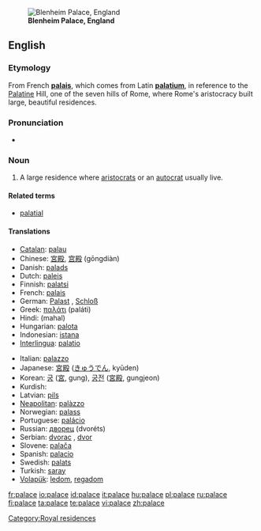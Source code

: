 [[Image:Blenheim Palace panorama.jpg|thumb|'''Blenheim Palace, England''']]
==English==

===Etymology===
From French '''[[palais]]''', which comes from Latin '''[[palatium]]''', in reference to the [[Palatine]] Hill, one of the seven hills of Rome, where Rome's aristocracy built large, beautiful residences.

===Pronunciation===
*{{audio|en-us-palace.ogg|Audio (US)}}

===Noun===
{{en-noun}}

# A large residence where [[aristocrats]] or an [[autocrat]] usually live.

====Related terms====
*[[palatial]]

====Translations====
{{top}}
*[[Catalan]]: [[palau]] {{m}}
*Chinese: [[宮殿]], [[宫殿]] (gōngdiàn)
*Danish: [[palads]] {{n}}
*Dutch: [[paleis]]
*Finnish: [[palatsi]]
*French: [[palais]] {{m}}
*German: [[Palast]] {{m}}, [[Schloß]] {{n}}
*Greek: [[παλάτι]] (paláti)
*Hindi: (mahal)
*Hungarian: [[palota]]
*Indonesian: [[istana]]
*[[Interlingua]]: [[palatio]]
{{mid}}
*Italian: [[palazzo]] {{m}}
*Japanese: [[宮殿]] ([[きゅうでん]], kyūden)
*Korean: [[궁]] ([[宮]], gung), [[궁전]] ([[宮殿]], gungjeon)
*Kurdish: {{KUchar|[[سه‌را]]}}
*Latvian: [[pils]] {{f}}
*[[Neapolitan]]: [[palàzzo]]
*Norwegian: [[palass]] {{n}}
*Portuguese: [[palácio]] {{m}}
*Russian: [[дворец]] (dvoréts) {{m}}
*Serbian: [[dvorac]] {{m}}, [[dvor]] {{m}}
*Slovene: [[palača]] {{f}}
*Spanish: [[palacio]] {{m}}
*Swedish: [[palats]] {{n}}
*Turkish:  [[saray]]
*[[Volapük]]: [[ledom]], [[regadom]]
{{bottom}}

[[Category:Royal residences]]

[[fr:palace]]
[[io:palace]]
[[id:palace]]
[[it:palace]]
[[hu:palace]]
[[pl:palace]]
[[ru:palace]]
[[fi:palace]]
[[ta:palace]]
[[te:palace]]
[[vi:palace]]
[[zh:palace]]